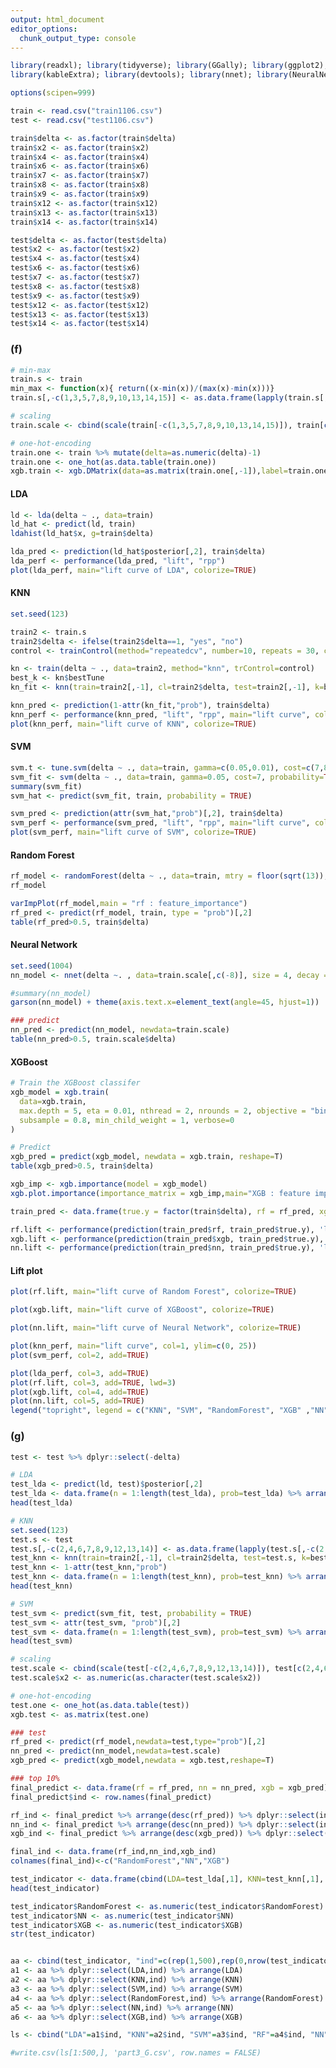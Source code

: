 ---
output: html_document
editor_options: 
  chunk_output_type: console
---



```{r include=FALSE}
library(readxl); library(tidyverse); library(GGally); library(ggplot2); library(gridExtra); library(lubridate); library(bestglm); library(ROCR); library(gam); library(MASS); library(caret); library(e1071); library(kknn); library(class);library(survival); library(survminer); library(mltools); library(data.table); library(reshape);
library(kableExtra); library(devtools); library(nnet); library(NeuralNetTools); library(xgboost); library(randomForest)

options(scipen=999)
```

```{r}
train <- read.csv("train1106.csv")
test <- read.csv("test1106.csv")
```

```{r}
train$delta <- as.factor(train$delta)
train$x2 <- as.factor(train$x2)
train$x4 <- as.factor(train$x4)
train$x6 <- as.factor(train$x6)
train$x7 <- as.factor(train$x7)
train$x8 <- as.factor(train$x8)
train$x9 <- as.factor(train$x9)
train$x12 <- as.factor(train$x12)
train$x13 <- as.factor(train$x13)
train$x14 <- as.factor(train$x14)

test$delta <- as.factor(test$delta)
test$x2 <- as.factor(test$x2)
test$x4 <- as.factor(test$x4)
test$x6 <- as.factor(test$x6)
test$x7 <- as.factor(test$x7)
test$x8 <- as.factor(test$x8)
test$x9 <- as.factor(test$x9)
test$x12 <- as.factor(test$x12)
test$x13 <- as.factor(test$x13)
test$x14 <- as.factor(test$x14)
```


### (f)

```{r}
# min-max
train.s <- train
min_max <- function(x){ return((x-min(x))/(max(x)-min(x)))}
train.s[,-c(1,3,5,7,8,9,10,13,14,15)] <- as.data.frame(lapply(train.s[,-c(1,3,5,7,8,9,10,13,14,15)], min_max))
```

```{r}
# scaling 
train.scale <- cbind(scale(train[-c(1,3,5,7,8,9,10,13,14,15)]), train[c(1,3,5,7,8,9,10,13,14,15)])
```

```{r}
# one-hot-encoding
train.one <- train %>% mutate(delta=as.numeric(delta)-1)
train.one <- one_hot(as.data.table(train.one))
xgb.train <- xgb.DMatrix(data=as.matrix(train.one[,-1]),label=train.one$delta)
```



#### LDA

```{r}
ld <- lda(delta ~ ., data=train)
ld_hat <- predict(ld, train)
ldahist(ld_hat$x, g=train$delta)
```

```{r}
lda_pred <- prediction(ld_hat$posterior[,2], train$delta)
lda_perf <- performance(lda_pred, "lift", "rpp")
plot(lda_perf, main="lift curve of LDA", colorize=TRUE)
```


#### KNN

```{r}
set.seed(123)

train2 <- train.s
train2$delta <- ifelse(train2$delta==1, "yes", "no")
control <- trainControl(method="repeatedcv", number=10, repeats = 30, classProbs = TRUE)

kn <- train(delta ~ ., data=train2, method="knn", trControl=control)
best_k <- kn$bestTune
kn_fit <- knn(train=train2[,-1], cl=train2$delta, test=train2[,-1], k=best_k, prob=TRUE)
```

```{r}
knn_pred <- prediction(1-attr(kn_fit,"prob"), train$delta)
knn_perf <- performance(knn_pred, "lift", "rpp", main="lift curve", colorize=TRUE)
plot(knn_perf, main="lift curve of KNN", colorize=TRUE)
```



#### SVM

```{r}
svm.t <- tune.svm(delta ~ ., data=train, gamma=c(0.05,0.01), cost=c(7,8))
svm_fit <- svm(delta ~ ., data=train, gamma=0.05, cost=7, probability=TRUE) 
summary(svm_fit)
svm_hat <- predict(svm_fit, train, probability = TRUE)
```

```{r}
svm_pred <- prediction(attr(svm_hat,"prob")[,2], train$delta)
svm_perf <- performance(svm_pred, "lift", "rpp", main="lift curve", colorize=TRUE)
plot(svm_perf, main="lift curve of SVM", colorize=TRUE)
```



#### Random Forest 

```{r warning = FALSE, message = FALSE}
rf_model <- randomForest(delta ~ ., data=train, mtry = floor(sqrt(13)), ntree = 500, importance = T)
rf_model
```

```{r}
varImpPlot(rf_model,main = "rf : feature_importance")
rf_pred <- predict(rf_model, train, type = "prob")[,2]
table(rf_pred>0.5, train$delta)
```



#### Neural Network

```{r warning = FALSE, message = FALSE}
set.seed(1004)
nn_model <- nnet(delta ~. , data=train.scale[,c(-8)], size = 4, decay = 5e-04)

#summary(nn_model)
garson(nn_model) + theme(axis.text.x=element_text(angle=45, hjust=1))

### predict 
nn_pred <- predict(nn_model, newdata=train.scale)
table(nn_pred>0.5, train.scale$delta)
```




#### XGBoost 

```{r warning = FALSE, message = FALSE}
# Train the XGBoost classifer
xgb_model = xgb.train(
  data=xgb.train,
  max.depth = 5, eta = 0.01, nthread = 2, nrounds = 2, objective = "binary:logistic",
  subsample = 0.8, min_child_weight = 1, verbose=0
)

# Predict 
xgb_pred = predict(xgb_model, newdata = xgb.train, reshape=T) 
table(xgb_pred>0.5, train$delta)
```

```{r}
xgb_imp <- xgb.importance(model = xgb_model) 
xgb.plot.importance(importance_matrix = xgb_imp,main="XGB : feature imp") 
```

```{r}
train_pred <- data.frame(true.y = factor(train$delta), rf = rf_pred, xgb = c(xgb_pred), nn = nn_pred)

rf.lift <- performance(prediction(train_pred$rf, train_pred$true.y), 'lift', 'rpp')
xgb.lift <- performance(prediction(train_pred$xgb, train_pred$true.y), 'lift', 'rpp')
nn.lift <- performance(prediction(train_pred$nn, train_pred$true.y), 'lift', 'rpp')
```





#### Lift plot

```{r}
plot(rf.lift, main="lift curve of Random Forest", colorize=TRUE)
```

```{r}
plot(xgb.lift, main="lift curve of XGBoost", colorize=TRUE)
```

```{r}
plot(nn.lift, main="lift curve of Neural Network", colorize=TRUE)
```


```{r}
plot(knn_perf, main="lift curve", col=1, ylim=c(0, 25))
plot(svm_perf, col=2, add=TRUE)

plot(lda_perf, col=3, add=TRUE)
plot(rf.lift, col=3, add=TRUE, lwd=3) 
plot(xgb.lift, col=4, add=TRUE)
plot(nn.lift, col=5, add=TRUE)
legend("topright", legend = c("KNN", "SVM", "RandomForest", "XGB" ,"NN"), col=c(1:5), lty=rep(1,5), inset=0.05)
```






### (g)

```{r}
test <- test %>% dplyr::select(-delta)
```

```{r}
# LDA
test_lda <- predict(ld, test)$posterior[,2]
test_lda <- data.frame(n = 1:length(test_lda), prob=test_lda) %>% arrange(desc(prob))
head(test_lda)
```

```{r}
# KNN
set.seed(123)
test.s <- test
test.s[,-c(2,4,6,7,8,9,12,13,14)] <- as.data.frame(lapply(test.s[,-c(2,4,6,7,8,9,12,13,14)], min_max))
test_knn <- knn(train=train2[,-1], cl=train2$delta, test=test.s, k=best_k, prob=TRUE)
test_knn <- 1-attr(test_knn,"prob")
test_knn <- data.frame(n = 1:length(test_knn), prob=test_knn) %>% arrange(desc(prob))
head(test_knn)
```

```{r}
# SVM
test_svm <- predict(svm_fit, test, probability = TRUE)
test_svm <- attr(test_svm, "prob")[,2]
test_svm <- data.frame(n = 1:length(test_svm), prob=test_svm) %>% arrange(desc(prob))
head(test_svm)
```

```{r}
# scaling 
test.scale <- cbind(scale(test[-c(2,4,6,7,8,9,12,13,14)]), test[c(2,4,6,7,8,9,12,13,14)])
test.scale$x2 <- as.numeric(as.character(test.scale$x2))
```

```{r}
# one-hot-encoding
test.one <- one_hot(as.data.table(test))
xgb.test <- as.matrix(test.one)
```

```{r}
### test 
rf_pred <- predict(rf_model,newdata=test,type="prob")[,2]
nn_pred <- predict(nn_model,newdata=test.scale)
xgb_pred <- predict(xgb_model,newdata = xgb.test,reshape=T)
```

```{r}
### top 10% 
final_predict <- data.frame(rf = rf_pred, nn = nn_pred, xgb = xgb_pred)
final_predict$ind <- row.names(final_predict)
```

```{r}
rf_ind <- final_predict %>% arrange(desc(rf_pred)) %>% dplyr::select(ind) 
nn_ind <- final_predict %>% arrange(desc(nn_pred)) %>% dplyr::select(ind) 
xgb_ind <- final_predict %>% arrange(desc(xgb_pred)) %>% dplyr::select(ind)
```

```{r}
final_ind <- data.frame(rf_ind,nn_ind,xgb_ind)
colnames(final_ind)<-c("RandomForest","NN","XGB")

test_indicator <- data.frame(cbind(LDA=test_lda[,1], KNN=test_knn[,1], SVM=test_svm[,1], final_ind))
head(test_indicator)
```


```{r}
test_indicator$RandomForest <- as.numeric(test_indicator$RandomForest)
test_indicator$NN <- as.numeric(test_indicator$NN)
test_indicator$XGB <- as.numeric(test_indicator$XGB)
str(test_indicator)


aa <- cbind(test_indicator, "ind"=c(rep(1,500),rep(0,nrow(test_indicator)-500)))
a1 <- aa %>% dplyr::select(LDA,ind) %>% arrange(LDA)
a2 <- aa %>% dplyr::select(KNN,ind) %>% arrange(KNN)
a3 <- aa %>% dplyr::select(SVM,ind) %>% arrange(SVM)
a4 <- aa %>% dplyr::select(RandomForest,ind) %>% arrange(RandomForest)
a5 <- aa %>% dplyr::select(NN,ind) %>% arrange(NN)
a6 <- aa %>% dplyr::select(XGB,ind) %>% arrange(XGB)

ls <- cbind("LDA"=a1$ind, "KNN"=a2$ind, "SVM"=a3$ind, "RF"=a4$ind, "NN"=a5$ind, "XGB"=a6$ind)
```


```{r}
#write.csv(ls[1:500,], 'part3_G.csv', row.names = FALSE)
```

















